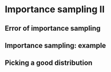 # Importance sampling II

## Error of importance sampling

## Importance sampling: example

## Picking a good distribution